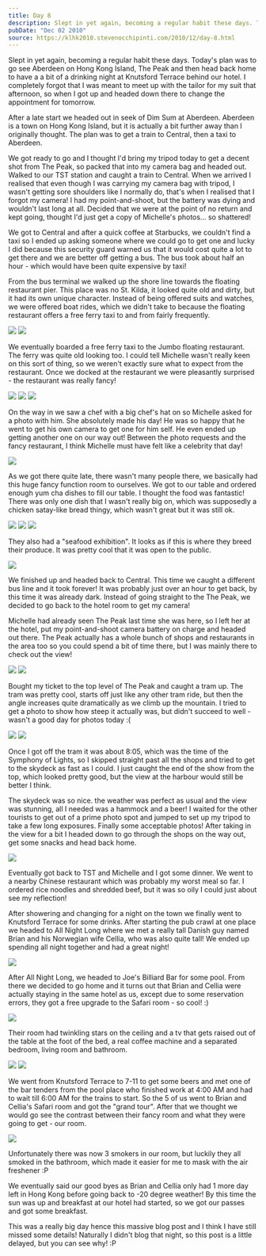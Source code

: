```yaml
---
title: Day 8
description: Slept in yet again, becoming a regular habit these days. Today's plan was to go see Aberdeen on Hong Kong Island,  The Peak and then head ba...
pubDate: "Dec 02 2010"
source: https://klhk2010.stevenocchipinti.com/2010/12/day-8.html
---
```



Slept in yet again, becoming a regular habit these days. Today's plan was to go see Aberdeen on Hong Kong Island, The Peak and then head back home to have a a bit of a drinking night at Knutsford Terrace behind our hotel. I completely forgot that I was meant to meet up with the tailor for my suit that afternoon, so when I got up and headed down there to change the appointment for tomorrow.

After a late start we headed out in seek of Dim Sum at Aberdeen. Aberdeen is a town on Hong Kong Island, but it is actually a bit further away than I originally thought. The plan was to get a train to Central, then a taxi to Aberdeen.

We got ready to go and I thought I'd bring my tripod today to get a decent shot from The Peak, so packed that into my camera bag and headed out. Walked to our TST station and caught a train to Central. When we arrived I realised that even though I was carrying my camera bag with tripod, I wasn't getting sore shoulders like I normally do, that's when I realised that I forgot my camera! I had my point-and-shoot, but the battery was dying and wouldn't last long at all. Decided that we were at the point of no return and kept going, thought I'd just get a copy of Michelle's photos... so shattered!

We got to Central and after a quick coffee at Starbucks, we couldn't find a taxi so I ended up asking someone where we could go to get one and lucky I did because this security guard warned us that it would cost quite a lot to get there and we are better off getting a bus. The bus took about half an hour - which would have been quite expensive by taxi!

From the bus terminal we walked up the shore line towards the floating restaurant pier. This place was no St. Kilda, it looked quite old and dirty, but it had its own unique character. Instead of being offered suits and watches, we were offered boat rides, which we didn't take to because the floating restaurant offers a free ferry taxi to and from fairly frequently.

<Grid>
  <Img src="2010-kuala-lumpur-hong-kong/zuguqikqn0pe7etu6gub.jpg" />
  <Img src="2010-kuala-lumpur-hong-kong/gs1xkaiqrwsnrthwoydj.jpg" />
</Grid>

We eventually boarded a free ferry taxi to the Jumbo floating restaurant. The ferry was quite old looking too. I could tell Michelle wasn't really keen on this sort of thing, so we weren't exactly sure what to expect from the restaurant. Once we docked at the restaurant we were pleasantly surprised - the restaurant was really fancy!

<Grid>
  <Img src="2010-kuala-lumpur-hong-kong/upuary3iewdskevqcoe9.jpg" />
  <Img src="2010-kuala-lumpur-hong-kong/dk6xwm5yiixfqnzexxqu.jpg" />
  <Img src="2010-kuala-lumpur-hong-kong/ybo9b1xtfs70sfrx2u1c.jpg" />
</Grid>

On the way in we saw a chef with a big chef's hat on so Michelle asked for a photo with him. She absolutely made his day! He was so happy that he went to get his own camera to get one for him self. He even ended up getting another one on our way out! Between the photo requests and the fancy restaurant, I think Michelle must have felt like a celebrity that day!

<Img src="2010-kuala-lumpur-hong-kong/aekxdnirhaxiobnm5ohy.jpg" />

As we got there quite late, there wasn't many people there, we basically had this huge fancy function room to ourselves. We got to our table and ordered enough yum cha dishes to fill our table. I thought the food was fantastic! There was only one dish that I wasn't really big on, which was supposedly a chicken satay-like bread thingy, which wasn't great but it was still ok.

<Grid>
  <Img src="2010-kuala-lumpur-hong-kong/fk4pdowcjixmfgmtt94h.jpg" />
  <Img src="2010-kuala-lumpur-hong-kong/imkp3yrxvbeporbeaucn.jpg" />
  <Img src="2010-kuala-lumpur-hong-kong/qtla46uchcaggss6r3on.jpg" />
</Grid>

They also had a "seafood exhibition". It looks as if this is where they breed their produce. It was pretty cool that it was open to the public.

<Img
  originalAspectRatio
  src="2010-kuala-lumpur-hong-kong/ucajce9nnxqsf925zmwu.jpg"
/>

We finished up and headed back to Central. This time we caught a different bus line and it took forever! It was probably just over an hour to get back, by this time it was already dark. Instead of going straight to the The Peak, we decided to go back to the hotel room to get my camera!

Michelle had already seen The Peak last time she was here, so I left her at the hotel, put my point-and-shoot camera battery on charge and headed out there. The Peak actually has a whole bunch of shops and restaurants in the area too so you could spend a bit of time there, but I was mainly there to check out the view!

<Grid>
  <Img src="2010-kuala-lumpur-hong-kong/z7xd4vmyugm5jyjsrnen.jpg" />
  <Img src="2010-kuala-lumpur-hong-kong/g6wte0dc4bxct3tf5xk2.jpg" />
</Grid>

Bought my ticket to the top level of The Peak and caught a tram up. The tram was pretty cool, starts off just like any other tram ride, but then the angle increases quite dramatically as we climb up the mountain. I tried to get a photo to show how steep it actually was, but didn't succeed to well - wasn't a good day for photos today :(

<Grid>
  <Img src="2010-kuala-lumpur-hong-kong/lvbvvcrbuon21tgwxltl.jpg" />
  <Img src="2010-kuala-lumpur-hong-kong/hsuxctkrfxsgool7reyw.jpg" />
</Grid>

Once I got off the tram it was about 8:05, which was the time of the Symphony of Lights, so I skipped straight past all the shops and tried to get to the skydeck as fast as I could. I just caught the end of the show from the top, which looked pretty good, but the view at the harbour would still be better I think.

The skydeck was so nice. the weather was perfect as usual and the view was stunning, all I needed was a hammock and a beer! I waited for the other tourists to get out of a prime photo spot and jumped to set up my tripod to take a few long exposures. Finally some acceptable photos! After taking in the view for a bit I headed down to go through the shops on the way out, get some snacks and head back home.

<Img
  originalAspectRatio
  src="2010-kuala-lumpur-hong-kong/sxnwfllgbj7e6th2pear.jpg"
/>

Eventually got back to TST and Michelle and I got some dinner. We went to a nearby Chinese restaurant which was probably my worst meal so far. I ordered rice noodles and shredded beef, but it was so oily I could just about see my reflection!

After showering and changing for a night on the town we finally went to Knutsford Terrace for some drinks. After starting the pub crawl at one place we headed to All Night Long where we met a really tall Danish guy named Brian and his Norwegian wife Cellia, who was also quite tall! We ended up spending all night together and had a great night!

<Img
  originalAspectRatio
  src="2010-kuala-lumpur-hong-kong/wxknh5e2flmp8faceslg.jpg"
/>

After All Night Long, we headed to Joe's Billiard Bar for some pool. From there we decided to go home and it turns out that Brian and Cellia were actually staying in the same hotel as us, except due to some reservation errors, they got a free upgrade to the Safari room - so cool! :)

<Img
  originalAspectRatio
  src="2010-kuala-lumpur-hong-kong/tadpvlonwk7ugqizfi65.jpg"
/>

Their room had twinkling stars on the ceiling and a tv that gets raised out of the table at the foot of the bed, a real coffee machine and a separated bedroom, living room and bathroom.

<Grid>
  <Img src="2010-kuala-lumpur-hong-kong/aynmn2d5ub2rpnxzhmco.jpg" />
  <Img src="2010-kuala-lumpur-hong-kong/m9qi5uwskauqyweq2zzj.jpg" />
</Grid>

We went from Knutsford Terrace to 7-11 to get some beers and met one of the bar tenders from the pool place who finished work at 4:00 AM and had to wait till 6:00 AM for the trains to start. So the 5 of us went to Brian and Cellia's Safari room and got the "grand tour". After that we thought we would go see the contrast between their fancy room and what they were going to get - our room.

<Img
  originalAspectRatio
  src="2010-kuala-lumpur-hong-kong/dehedekid2s6l3iwgq1o.jpg"
/>

Unfortunately there was now 3 smokers in our room, but luckily they all smoked in the bathroom, which made it easier for me to mask with the air freshener :P

We eventually said our good byes as Brian and Cellia only had 1 more day left in Hong Kong before going back to -20 degree weather! By this time the sun was up and breakfast at our hotel had started, so we got our passes and got some breakfast.

This was a really big day hence this massive blog post and I think I have still missed some details! Naturally I didn't blog that night, so this post is a little delayed, but you can see why! :P
